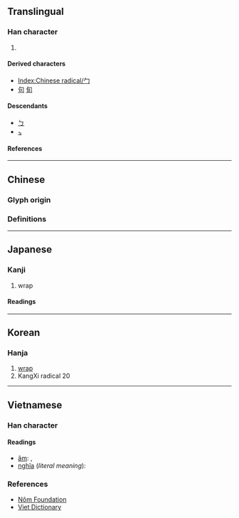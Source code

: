 {{also|ㄅ|冖}}
{{character info/new}}
==Translingual==
{{stroke order|type=animate}}

===Han character===
{{Han char|rn=20|rad=勹|as=00|sn=2|four=|canj=HS,XHS|ids=⿰丿𠃌}}

# {{mul-kangxi radical-def}}

====Derived characters====
* [[Index:Chinese radical/勹]]
* [[句]] [[旬]]

====Descendants====
* [[ㄅ]]
* [[ㆴ]]

====References====
{{Han ref|kx=0150.180|dkj=02493|dj=0339.060|hdz=10254.130|uh=52F9}}

----

==Chinese==

===Glyph origin===
{{Han etym}}

===Definitions===
{{zh-see|包|a}}

----

==Japanese==

===Kanji===
{{ja-kanji|grade=|rs=勹00}}

# wrap

====Readings====
{{ja-readings
|goon=ひょう<へう
|kanon=ほう<はう
|kun=つつ-む
}}

----

==Korean==

===Hanja===
{{ko-hanja|포}}

# [[wrap]]
# KangXi radical 20

----

==Vietnamese==

===Han character===
{{vi-readings|rs=勹00}}

====Readings====
* [[音読|âm]]: {{l|vi|bao}}, {{l|vi|câu}}
* [[意義|nghĩa]] (''literal meaning''): {{l|vi|bao}}

===References===
* [http://nomfoundation.org/common/nom_details.php?codepoint=52f9 Nôm Foundation]
* [http://www.vietdictionary.com Viet Dictionary]

[[Category:CJKV radicals| ]]